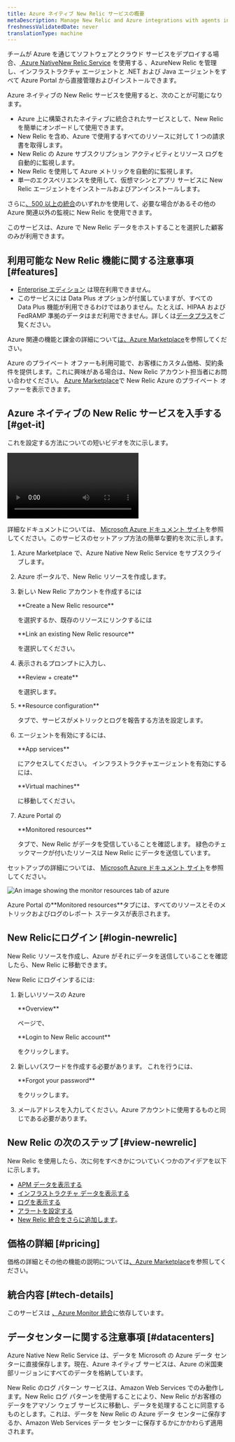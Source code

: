 ```yaml
---
title: Azure ネイティブ New Relic サービスの概要
metaDescription: Manage New Relic and Azure integrations with agents installed directly through the Azure Portal
freshnessValidatedDate: never
translationType: machine
---
```


チームが Azure を通じてソフトウェアとクラウド サービスをデプロイする場合、[ Azure NativeNew Relic Service](https://azuremarketplace.microsoft.com/en-us/marketplace/apps/newrelicinc1635200720692.newrelic_liftr_payg) を使用する 、AzureNew Relic を管理し、インフラストラクチャ エージェントと .NET および Java<InlinePopover type="apm"/> エージェントをすべて Azure Portal から直接管理およびインストールできます。

Azure ネイティブの New Relic サービスを使用すると、次のことが可能になります。

* Azure 上に構築されたネイティブに統合されたサービスとして、New Relic を簡単にオンボードして使用できます。
* New Relic を含め、Azure で使用するすべてのリソースに対して 1 つの請求書を取得します。
* New Relic の Azure サブスクリプション アクティビティとリソース ログを自動的に監視します。
* New Relic を使用して Azure メトリックを自動的に監視します。
* 単一のエクスペリエンスを使用して、仮想マシンとアプリ サービスに New Relic エージェントをインストールおよびアンインストールします。

さらに[、500 以上の統合](https://newrelic.com/instant-observability)のいずれかを使用して、必要な場合があるその他の Azure 関連以外の監視に New Relic を使用できます。

<Callout variant="important">
  このサービスは、Azure で New Relic データをホストすることを選択した顧客のみが利用できます。
</Callout>

## 利用可能な New Relic 機能に関する注意事項 [#features]

* [Enterprise エディション](/docs/accounts/accounts-billing/new-relic-one-pricing-billing/new-relic-one-pricing-billing/#editions) は現在利用できません。
* このサービスには Data Plus オプションが付属していますが、すべての Data Plus 機能が利用できるわけではありません。たとえば、HIPAA および FedRAMP 準拠のデータはまだ利用できません。詳しくは[データプラス](/docs/accounts/accounts-billing/new-relic-one-pricing-billing/data-ingest-billing/#data-plus)をご覧ください。

Azure 関連の機能と課金の詳細について[は、Azure Marketplace](https://azuremarketplace.microsoft.com/en-us/marketplace/apps/newrelicinc1635200720692.newrelic_liftr_payg)を参照してください。

Azure のプライベート オファーも利用可能で、お客様にカスタム価格、契約条件を提供します。これに興味がある場合は、New Relic アカウント担当者にお問い合わせください。 [Azure Marketplace](https://azuremarketplace.microsoft.com/en-us/marketplace/apps/newrelicinc-privateoffers.nr-privateoffers1?tab=Overview)で New Relic Azure のプライベート オファーを表示できます。

## Azure ネイティブの New Relic サービスを入手する [#get-it]

これを設定する方法についての短いビデオを次に示します。

<Video
  id="48LHdqOMAsQ"
  type="youtube"
/>

詳細なドキュメントについては、 [Microsoft Azure ドキュメント サイト](https://learn.microsoft.com/en-us/azure/partner-solutions/new-relic/new-relic-overview)を参照してください。このサービスのセットアップ方法の簡単な要約を次に示します。

1. Azure Marketplace で、Azure Native New Relic Service をサブスクライブします。

2. Azure ポータルで、New Relic リソースを作成します。

3. 新しい New Relic アカウントを作成するには

   <DNT>
     **Create a New Relic resource**
   </DNT>

   を選択するか、既存のリソースにリンクするには

   <DNT>
     **Link an existing New Relic resource**
   </DNT>

   を選択してください。

4. 表示されるプロンプトに入力し、

   <DNT>
     **Review + create**
   </DNT>

   を選択します。

5. <DNT>
     **Resource configuration**
   </DNT>

   タブで、サービスがメトリックとログを報告する方法を設定します。

6. <InlinePopover type="apm"/>

   エージェントを有効にするには、

   <DNT>
     **App services**
   </DNT>

   にアクセスしてください。 インフラストラクチャエージェントを有効にするには、

   <DNT>
     **Virtual machines**
   </DNT>

   に移動してください。

7. Azure Portal の

   <DNT>
     **Monitored resources**
   </DNT>

   タブで、New Relic がデータを受信していることを確認します。 緑色のチェックマークが付いたリソースは New Relic にデータを送信しています。

セットアップの詳細については、 [Microsoft Azure ドキュメント サイト](https://learn.microsoft.com/en-us/azure/partner-solutions/new-relic/new-relic-overview)を参照してください。

<img
  title="monitor-resources"
  alt="An image showing the monitor resources tab of azure"
  src="/images/monitored-resources.webp"
/>

<figcaption>
  Azure Portal の<DNT>**Monitored resources**</DNT>タブには、すべてのリソースとそのメトリックおよびログのレポート ステータスが表示されます。
</figcaption>

## New Relicにログイン [#login-newrelic]

New Relic リソースを作成し、Azure がそれにデータを送信していることを確認したら、New Relic に移動できます。

New Relic にログインするには:

1. 新しいリソースの Azure

   <DNT>
     **Overview**
   </DNT>

   ページで、

   <DNT>
     **Login to New Relic account**
   </DNT>

   をクリックします。

2. 新しいパスワードを作成する必要があります。 これを行うには、

   <DNT>
     **Forgot your password**
   </DNT>

   をクリックします。

3. メールアドレスを入力してください。Azure アカウントに使用するものと同じである必要があります。

## New Relic の次のステップ [#view-newrelic]

New Relic を使用したら、次に何をすべきかについていくつかのアイデアを以下に示します。

* [APM データを表示する](/docs/apm/apm-ui-pages/monitoring/apm-summary-page-view-transaction-apdex-usage-data)
* [インフラストラクチャ データを表示する](/docs/infrastructure/infrastructure-ui-pages/infra-hosts-ui-page)
* [ログを表示する](/docs/logs/ui-data/use-logs-ui)
* [アラートを設定する](/docs/alerts-applied-intelligence/new-relic-alerts/get-started/your-first-nrql-condition)
* [New Relic 統合をさらに追加します](https://newrelic.com/instant-observability)。

## 価格の詳細 [#pricing]

価格の詳細とその他の機能の説明については[、Azure Marketplace](https://azuremarketplace.microsoft.com/en-us/marketplace/apps/newrelicinc1635200720692.newrelic_liftr_payg)を参照してください。

## 統合内容 [#tech-details]

このサービスは [、Azure Monitor 統合](/docs/infrastructure/microsoft-azure-integrations/azure-integrations-list/azure-monitor)に依存しています。

## データセンターに関する注意事項 [#datacenters]

Azure Native New Relic Service は、データを Microsoft の Azure データ センターに直接保存します。現在、Azure ネイティブ サービスは、Azure の米国東部リージョンにすべてのデータを格納しています。

New Relic のログ パターン サービスは、Amazon Web Services でのみ動作します。New Relic ログ パターンを使用することにより、New Relic がお客様のデータをアマゾン ウェブ サービスに移動し、データを処理することに同意するものとします。これは、データを New Relic の Azure データ センターに保存するか、Amazon Web Services データ センターに保存するかにかかわらず適用されます。
